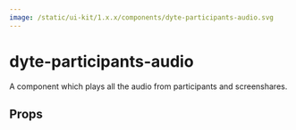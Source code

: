```yaml
---
image: /static/ui-kit/1.x.x/components/dyte-participants-audio.svg
---
```


# dyte-participants-audio

A component which plays all the audio from participants and screenshares.

## Props

<PropsTable of="dyte-participants-audio" />

